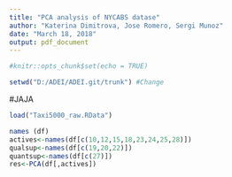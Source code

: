 ```yaml
---
title: "PCA analysis of NYCABS datase"
author: "Katerina Dimitrova, Jose Romero, Sergi Munoz"
date: "March 18, 2018"
output: pdf_document
---
```


```r
#knitr::opts_chunk$set(echo = TRUE)

```
```r
setwd("D:/ADEI/ADEI.git/trunk") #Change 


```

#JAJA
```r
load("Taxi5000_raw.RData")

names (df)
actives<-names(df[c(10,12,15,18,23,24,25,28)])
qualsup<-names(df[c(19,20,22)])
quantsup<-names(df[c(27)])
res<-PCA(df[,actives])

```

#



